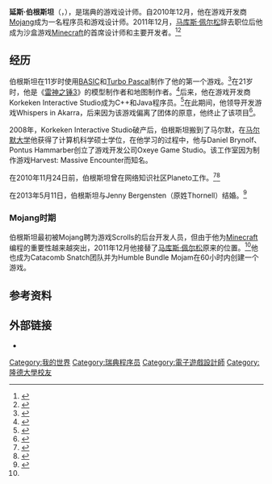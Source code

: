 {{NoteTA
| G1=Games
}}
{{Infobox person
| name = 延斯·伯根斯坦
| image = Jens Bergensten Minecon.jpg
| caption =
| birth_date = {{Birth date and age|1979|5|18}}<ref>{{cite web|url=https://twitter.com/jeb_/status/308594749277884416|title=jeb_: I will turn 34 in May|author=Jens Bergensten|work=[[Twitter|Twitter]]|date=2013-03-04|accessdate=2014-04-20|archive-date=2014-04-21|archive-url=https://web.archive.org/web/20140421144629/https://twitter.com/jeb_/status/308594749277884416|dead-url=no}}</ref><ref>{{cite web|url=https://twitter.com/jeb_/status/308597742723297280|title=jeb_: 18th!|author=Jens Bergensten|work=[[Twitter|Twitter]]|date=2013-03-04|accessdate=2014-04-20|archive-date=2014-04-21|archive-url=https://web.archive.org/web/20140421150215/https://twitter.com/jeb_/status/308597742723297280|dead-url=no}}</ref>
|birth_place ={{SWE}}[[厄勒布魯|厄勒布魯]]
| nationality = [[瑞典|瑞典]]
| other_names =
| known_for = [[Minecraft|Minecraft]]的首席设计师和开发者
| spouse = Jenny Bergensten（原姓Thornell）<ref name="married">{{cite web|url=https://twitter.com/jeb_/status/399825950768373760|title=jeb_: So... For the record, I was ...|author=Jens Bergensten|work=[[Twitter|Twitter]]|date=2013-11-11|accessdate=2013-11-15|archive-date=2021-10-15|archive-url=https://web.archive.org/web/20211015162346/https://twitter.com/jeb_/status/399825950768373760}}</ref>
}}

'''延斯·伯根斯坦'''（{{lang-en|Jens Bergensten}}，{{bd|1979年|5月18日||}}），是瑞典的游戏设计师。自2010年12月，他在游戏开发商[[Mojang|Mojang]]成为一名程序员和游戏设计师。2011年12月，[[马库斯·佩尔松|马库斯·佩尔松]]辞去职位后他成为沙盒游戏[[Minecraft|Minecraft]]的首席设计师和主要开发者。<ref>{{cite web|url=http://www.pcgamer.com/2011/12/02/notch-steps-down-as-minecraft-lead-designer-plans-to-start-new-projects/|title=Notch steps down as Minecraft lead designer, plans to start new projects|publisher=PC Gamer|author=Tom Senior|date=2011-12-02|accessdate=2012-01-06|archive-date=2012-01-07|archive-url=https://web.archive.org/web/20120107203710/http://www.pcgamer.com/2011/12/02/notch-steps-down-as-minecraft-lead-designer-plans-to-start-new-projects|dead-url=no}}</ref><ref name="Jeb Lead">{{cite web|author=[[Markus_Persson|Markus Persson]]|url=http://notch.tumblr.com/post/13633493969/och-med-dom-orden-sa-passar-jag-micken|title=Och med dom orden så passar jag micken.|date=2011-12-02|accessdate=2012-01-06|archive-date=2015-01-06|archive-url=https://web.archive.org/web/20150106105426/http://notch.tumblr.com/post/13633493969/och-med-dom-orden-sa-passar-jag-micken|dead-url=no}}</ref>

== 经历 ==
伯根斯坦在11岁时使用[[BASIC|BASIC]]和[[Turbo_Pascal|Turbo Pascal]]制作了他的第一个游戏。<ref name="Introducing Jens">{{cite web|url=http://notch.tumblr.com/post/1619018018/introducing-jens|title=Introducing: Jens!|author=[[Markus_Persson|Markus Persson]]|date=2010-11-19|accessdate=2012-03-07|archive-date=2012-03-31|archive-url=https://web.archive.org/web/20120331014826/http://notch.tumblr.com/post/1619018018/introducing-jens|dead-url=no}}</ref>在21岁时，他是《[[雷神之锤3|雷神之锤3]]》的模型制作者和地图制作者。<ref name="ClanBase">{{cite web|url=http://clanbase.ggl.com/za/feature.php?nid=19|title=Interview with Khaile (alias Jens Bergensten)|accessdate=2012-03-07|deadurl=yes|archiveurl=https://web.archive.org/web/20130927134113/http://clanbase.ggl.com/za/feature.php?nid=19|archivedate=2013年9月27日}}</ref>后来，他在游戏开发商Korkeken Interactive Studio成为C++和Java程序员。<ref name="Moby Games">{{cite web|url=http://www.mobygames.com/company/oblivion-entertainment|title=Oblivion Entertainment - Moby Games|accessdate=2012-03-07|archive-date=2011-06-02|archive-url=https://web.archive.org/web/20110602083658/http://www.mobygames.com/company/oblivion-entertainment|dead-url=no}}</ref>在此期间，他领导开发游戏Whispers in Akarra，后来因为该游戏偏离了团体的原意，他终止了该项目<ref name="akarra.com archive">{{cite web|url=http://akarra.net/|title=Whispers in Akarra|accessdate=2014-04-12|archiveurl=https://web.archive.org/web/20040325013734/http://akarra.net/|archivedate=2004年3月25日|deadurl=yes}}</ref>。

2008年，Korkeken Interactive Studio破产后，伯根斯坦搬到了马尔默，在[[马尔默大学|马尔默大学]]他获得了计算机科学硕士学位，在他学习的过程中，他与Daniel Brynolf、Pontus Hammarber创立了游戏开发公司Oxeye Game Studio。该工作室因为制作游戏Harvest: Massive Encounter而知名。

在2010年11月24日前，伯根斯坦曾在网络知识社区Planeto工作。<ref name="Planeto Credits">{{cite web|url=http://blog.planeto.com/about-2/the-credits/|title=The Credits - planeto.com|accessdate=2012-03-07|deadurl=yes|archiveurl=https://web.archive.org/web/20120119114346/http://blog.planeto.com/about-2/the-credits/|archivedate=2012-01-19}}</ref><ref name="Planeto Tweet">{{cite web|url=https://twitter.com/jeb_/status/7337060893466624|title=jeb_: Last day at #planeto|author=Jens Bergensten|work=[[Twitter|Twitter]]|date=2010-11-24|accessdate=2012-03-07|archive-date=2014-04-21|archive-url=https://web.archive.org/web/20140421150007/https://twitter.com/jeb_/status/7337060893466624|dead-url=no}}</ref>

在2013年5月11日，伯根斯坦与Jenny Bergensten（原姓Thornell）结婚。<ref name="married">{{cite web|url=https://twitter.com/jeb_/status/399825950768373760|title=jeb_: So... For the record, I was ...|author=Jens Bergensten|work=[[Twitter|Twitter]]|date=2013-11-11|accessdate=2013-11-15}}</ref>

=== Mojang时期 ===
伯根斯坦最初被Mojang聘为游戏Scrolls的后台开发人员，但由于他为[[Minecraft|Minecraft]]编程的重要性越来越突出，2011年12月他接替了[[马库斯·佩尔松|马库斯·佩尔松]]原来的位置。<ref name="Jeb Lead" />他也成为Catacomb Snatch团队并为Humble Bundle Mojam在60小时内创建一个游戏。

== 参考资料 ==
{{reflist}}

== 外部链接 ==
* {{Twitter|jeb_}}

{{Minecraft}}
{{Mojang}}
{{Portal bar|瑞典|人物|電子遊戲|當個創世神}}

{{DEFAULTSORT:Bergensten, Jens}}
[[Category:我的世界|Category:我的世界]]
[[Category:瑞典程序员|Category:瑞典程序员]]
[[Category:電子遊戲設計師|Category:電子遊戲設計師]]
[[Category:隆德大學校友|Category:隆德大學校友]]